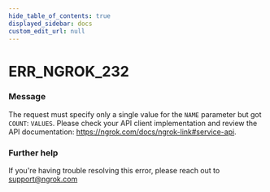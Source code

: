 ```yaml
---
hide_table_of_contents: true
displayed_sidebar: docs
custom_edit_url: null
---
```



# ERR_NGROK_232

### Message
The request must specify only a single value for the `NAME` parameter but got `COUNT`: `VALUES`. Please check your API client implementation and review the API documentation: https://ngrok.com/docs/ngrok-link#service-api.

### Further help
If you're having trouble resolving this error, please reach out to [support@ngrok.com](mailto:support@ngrok.com?subject=Help%20with%20ERR_NGROK_232)


<ErrorDetails error='err_ngrok_232' />
